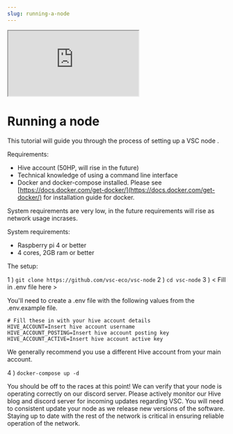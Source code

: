 ---
slug: running-a-node
---

<iframe  src="https://3speak.tv/embed?v=vsc.network/vqtkycsg" allow="accelerometer; autoplay; encrypted-media; gyroscope; picture-in-picture"></iframe>

# Running a node

This tutorial will guide you through the process of setting up a VSC node .

Requirements:
- Hive account (50HP, will rise in the future)
- Technical knowledge of using a command line interface
- Docker and docker-compose installed. Please see [https://docs.docker.com/get-docker/](https://docs.docker.com/get-docker/) for installation guide for docker. 

System requirements are very low, in the future requirements will rise as network usage incrases.

System requirements:
- Raspberry pi 4 or better
- 4 cores, 2GB ram or better


The setup:

1 ) `git clone https://github.com/vsc-eco/vsc-node`
2 ) `cd vsc-node`
3 ) < Fill in .env file here >

You'll need to create a .env file with the following values from the .env.example file.

```
# Fill these in with your hive account details
HIVE_ACCOUNT=Insert hive account username
HIVE_ACCOUNT_POSTING=Insert hive account posting key
HIVE_ACCOUNT_ACTIVE=Insert hive account active key
```

We generally recommend you use a different Hive account from your main account.


4 ) `docker-compose up -d`

You should be off to the races at this point! We can verify that your node is operating correctly on our discord server. Please actively monitor our Hive blog and discord server for incoming updates regarding VSC. You will need to consistent update your node as we release new versions of the software. Staying up to date with the rest of the network is critical in ensuring reliable operation of the network.